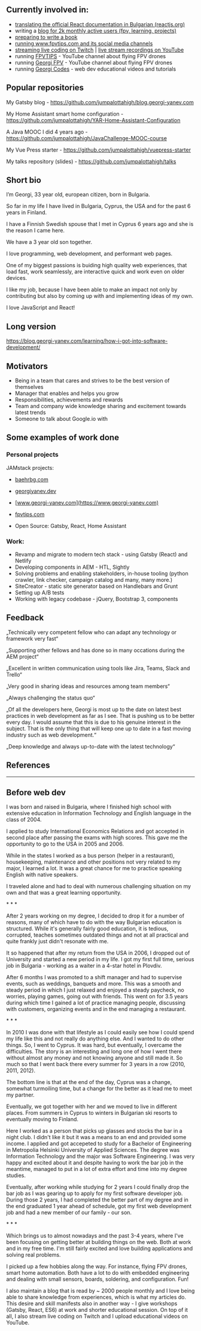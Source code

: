 
<Layout>

<Container>

## Currently involved in:

- [translating the official React documentation in Bulgarian (reactjs.org)](https://github.com/reactjs/bg.reactjs.org/pulls?q=is%3Apr+author%3Ajumpalottahigh)
- writing a [blog for 2k monthly active users (fpv, learning, projects)](https://blog.georgi-yanev.com/)
- [preparing to write a book](https://blog.georgi-yanev.com/learning/writing-a-book/)
- [running www.fpvtips.com and its social media channels](https://www.fpvtips.com)
- [streaming live coding on Twitch](https://www.twitch.tv/jumpalottahigh) | [live stream recordings on YouTube](https://www.youtube.com/watch?v=mHGRlBs0KYs&list=PLxuusHIzi2UozF9QH2h4WAAYGc1AIP2X2&index=39)
- running [FPVTIPS](https://www.youtube.com/channel/UCCh3SK2EktDdOQkEOTDmSCg) - YouTube channel about flying FPV drones
- running [Georgi FPV](https://www.youtube.com/channel/UC2gwYMcfb0Oz_fl9W1uTV2Q/videos) - YouTube channel about flying FPV drones
- running [Georgi Codes](https://www.youtube.com/channel/UCHH7NUqRBkcCUnfT9e60xPw/videos) - web dev educational videos and tutorials

## Popular repositories

My Gatsby blog - https://github.com/jumpalottahigh/blog.georgi-yanev.com

My Home Assistant smart home configuration - https://github.com/jumpalottahigh/YAR-Home-Assistant-Configuration

A Java MOOC I did 4 years ago - https://github.com/jumpalottahigh/JavaChallenge-MOOC-course

My Vue Press starter - https://github.com/jumpalottahigh/vuepress-starter

My talks repository (slides) - https://github.com/jumpalottahigh/talks

## Short bio

I’m Georgi, 33 year old, european citizen, born in Bulgaria.

So far in my life I have lived in Bulgaria, Cyprus, the USA and for the past 6 years in Finland.

I have a Finnish Swedish spouse that I met in Cyprus 6 years ago and she is the reason I came here.

We have a 3 year old son together.

I love programming, web development, and performant web pages.

One of my biggest passions is buiding high quality web experiences, that load fast, work seamlessly, are interactive quick and work even on older devices.

I like my job, because I have been able to make an impact not only by contributing but also by coming up with and implementing ideas of my own.

I love JavaScript and React!

## Long version

https://blog.georgi-yanev.com/learning/how-i-got-into-software-development/

## Motivators

- Being in a team that cares and strives to be the best version of themselves
- Manager that enables and helps you grow
- Responsibilities, achievements and rewards
- Team and company wide knowledge sharing and excitement towards latest trends
- Someone to talk about Google.io with

## Some examples of work done

### Personal projects

JAMstack projects:

- [baehrbg.com](https://www.baehrbg.com)
- [georgiyanev.dev](https://georgiyanev.dev)
- [www.georgi-yanev.com](https://www.georgi-yanev.com)
- [fpvtips.com](https://www.fpvtips.com)

- Open Source: Gatsby, React, Home Assistant

### Work:

- Revamp and migrate to modern tech stack - using Gatsby (React) and Netlify
- Developing components in AEM - HTL, Sightly
- Solving problems and enabling stakeholders, in-house tooling (python crawler, link checker, campaign catalog and many, many more.)
- SiteCreator - static site generator based on Handlebars and Grunt
- Setting up A/B tests
- Working with legacy codebase - jQuery, Bootstrap 3, components

## Feedback

&bdquo;Technically very competent fellow who can adapt any technology or framework very fast&ldquo;

&bdquo;Supporting other fellows and has done so in many occations during the AEM project&ldquo;

&bdquo;Excellent in written communication using tools like Jira, Teams, Slack and Trello&ldquo;

&bdquo;Very good in sharing ideas and resources among team members&ldquo;

&bdquo;Always challenging the status quo&ldquo;

&bdquo;Of all the developers here, Georgi is most up to the date on latest best practices in web development as far as I see. That is pushing us to be better every day. I would assume that this is due to his genuine interest in the subject. That is the only thing that will keep one up to date in a fast moving industry such as web development.&ldquo;

&bdquo;Deep knowledge and always up-to-date with the latest technology&ldquo;

## References

<References />

---

## Before web dev

I was born and raised in Bulgaria, where I finished high school with extensive education in Information Technology and English language in the class of 2004.

I applied to study International Economics Relations and got accepted in second place after passing the exams with high scores. This gave me the opportunity to go to the USA in 2005 and 2006.

While in the states I worked as a bus person (helper in a restaurant), housekeeping, maintenance and other positions not very related to my major, I learned a lot. It was a great chance for me to practice speaking English with native speakers.

I traveled alone and had to deal with numerous challenging situation on my own and that was a great learning opportunity.

\* \* \*

After 2 years working on my degree, I decided to drop it for a number of reasons, many of which have to do with the way Bulgarian education is structured. While it's generally fairly good education, it is tedious, corrupted, teaches sometimes outdated things and not at all practical and quite frankly just didn't resonate with me.

It so happened that after my return from the USA in 2006, I dropped out of University and started a new period in my life. I got my first full time, serious job in Bulgaria - working as a waiter in a 4-star hotel in Plovdiv.

After 6 months I was promoted to a shift manager and had to supervise events, such as weddings, banquets and more. This was a smooth and steady period in which I just relaxed and enjoyed a steady paycheck, no worries, playing games, going out with friends. This went on for 3.5 years during which time I gained a lot of practice managing people, discussing with customers, organizing events and in the end managing a restaurant.

\* \* \*

In 2010 I was done with that lifestyle as I could easily see how I could spend my life like this and not really do anything else. And I wanted to do other things. So, I went to Cyprus. It was hard, but eventually, I overcame the difficulties. The story is an interesting and long one of how I went there without almost any money and not knowing anyone and still made it. So much so that I went back there every summer for 3 years in a row (2010, 2011, 2012).

The bottom line is that at the end of the day, Cyprus was a change, somewhat turmoiling time, but a change for the better as it lead me to meet my partner.

Eventually, we got together with her and we moved to live in different places. From summers in Cyprus to winters in Bulgarian ski resorts to eventually moving to Finland.

Here I worked as a person that picks up glasses and stocks the bar in a night club. I didn't like it but it was a means to an end and provided some income. I applied and got accepeted to study for a Bachelor of Engineering in Metropolia Helsinki University of Applied Sciences. The degree was Information Technology and the major was Software Engineering. I was very happy and excited about it and despite having to work the bar job in the meantime, managed to put in a lot of extra effort and time into my degree studies.

Eventually, after working while studying for 2 years I could finally drop the bar job as I was gearing up to apply for my first software developer job. During those 2 years, I had completed the better part of my degree and in the end graduated 1 year ahead of schedule, got my first web development job and had a new member of our family - our son.

\* \* \*

Which brings us to almost nowadays and the past 3-4 years, where I've been focusing on getting better at building things on the web. Both at work and in my free time. I'm still fairly excited and love building applications and solving real problems.

I picked up a few hobbies along the way. For instance, flying FPV drones, smart home automation. Both have a lot to do with embedded engineering and dealing with small sensors, boards, soldering, and configuration. Fun!

I also maintain a blog that is read by ~ 2000 people monthly and I love being able to share knowledge from experiences, which is what my articles do. This desire and skill manifests also in another way - I give workshops (Gatsby, React, ES6) at work and shorter educational session. On top of it all, I also stream live coding on Twitch and I upload educational videos on YouTube.

</Container>
</Layout>

